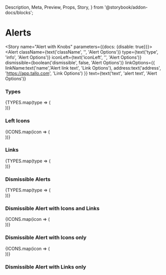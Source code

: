   Description,
  Meta,
  Preview,
  Props,
  Story,
} from '@storybook/addon-docs/blocks';


<Meta component={Alert} title="Components/Molecules/Alerts" />

# Alerts

<Description of={Alert} />
<Props of={Alert} />

<Story name="Alert with Knobs" parameters={{docs: {disable: true}}}>
  <Alert
    className={text('className', '', 'Alert Options')}
    type={text('type', 'info', 'Alert Options')}
    iconLeft={text('iconLeft', '', 'Alert Options')}
    dismissible={boolean('dismissible', false, 'Alert Options')}
    linkOptions={{
      linkName:text('name','Alert link text', 'Link Options'),
      address:text('address', 'https://app.tallo.com', 'Link Options')
    }}
    text={text('text', 'alert text', 'Alert Options')}
  ></Alert>
  </Story>

### Types 
<Preview>
  <Story name="Alert Types">
    {TYPES.map(type => (
      <div key={type}>
        <Alert 
          type={type}
          text={type}
       >
       </Alert>
      </div>
  ))}
  </Story>
</Preview>

### Left Icons 
<Preview>
  <Story name="Alert Icons">
    {ICONS.map(icon => (
      <div key={icon}>
        <Alert 
          text={icon}
          iconLeft={icon}
       >
       </Alert>
      </div>
  ))}
  </Story>
</Preview>

### Links 
<Preview>
   <Story name="Links by Types">
    {TYPES.map(type => (
      <div key={type}>
        <Alert 
          type={type}
          text={type}
          linkOptions={{
            linkName:'Link Name Here',
            address:'https://app.tallo.com'
          }}
       >
       </Alert>
      </div>
    ))} 
    </Story>
  </Preview>

### Dismissible Alerts
<Preview>
  <Story name="Dismissible Alerts by Types">
    {TYPES.map(type => (
      <div key={type}>
        <Alert 
          type={type}
          text={type}
          dismissible
       >
       </Alert>
      </div>
    ))} 
  </Story>
</Preview>


### Dismissible Alert with Icons and Links
<Preview>
  <Story name="Dismissible Alerts with Icons and Links">
    {ICONS.map(icon => (
      <div key={icon}>
        <Alert 
          text={icon}
          iconLeft={icon}
          linkOptions={{
            linkName:'Link Name Here',
            address:'https://app.tallo.com'
          }}
          dismissible
       >
       </Alert>
      </div>
    ))}
  </Story>
</Preview>


### Dismissible Alert with Icons only
<Preview>
  <Story name="Dismissible Alerts with Icons only">
    {ICONS.map(icon => (
      <div key={icon}>
        <Alert 
          text={icon}
          iconLeft={icon}
          dismissible
       >
       </Alert>
      </div>
    ))}
  </Story>
</Preview>


### Dismissible Alert with Links only
<Preview>
  <Story name="Dismissible Alerts with Links only">
    <Alert 
      text="Dismissible Alert with Link only"
      linkOptions={{
        linkName:'Link Name Here',
        address:'https://app.tallo.com'
     }}
      dismissible
    >
    </Alert>
  </Story>
</Preview>




